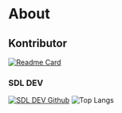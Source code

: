 # About


## Kontributor
[![Readme Card](https://github-readme-stats.vercel.app/api/pin/?username=sdldev&repo=server-docs)](https://github.com/sdldev/server-docs)

### SDL DEV
[![SDL DEV Github](https://github-readme-stats.vercel.app/api?username=sdldev&show_icons=true&theme=transparent)](https://github.com/sdldev)
![Top Langs](https://github-readme-stats.vercel.app/api/top-langs/?username=sdldev&layout=compact&theme=transparent)

